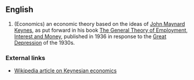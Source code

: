 ==English==

# (Economics) an economic theory based on the ideas of [[John Maynard Keynes]], as put forward in his book [[w:The General Theory of Employment, Interest and Money|The General Theory of Employment, Interest and Money]], published in 1936 in response to the [[Great Depression]] of the 1930s.

===External links===
*[[w:Keynesian economics|Wikipedia article on Keynesian economics]]